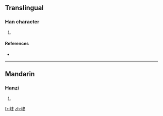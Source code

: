 ==Translingual==

===Han character===
{{Han char|rn=46|rad=山|as=06|sn=9|four=|canj=山中手 (ULQ)}}

# {{defn|Han|sort=山06}}

====References====
* {{Han ref|kx=0310.200|dkj=08031|dj=0610.140|hdz=10772.030|uh=5CCD|ud=23757}}

----

==Mandarin==

===Hanzi===
{{cmn-hanzi|pin=[[lù]] ([[lu4]])|wg=lu<sup>4</sup>}}

# {{defn|Mandarin}}

[[fr:峍]]
[[zh:峍]]